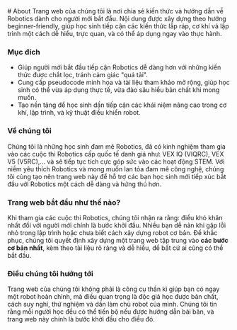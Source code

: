 
<div className={styles.about}>
# About
Trang web của chúng tôi là nơi chia sẻ kiến thức và hướng dẫn về Robotics dành cho người mới bắt đầu. Nội dung được xây dựng theo hướng beginner-friendly, giúp học sinh tiếp cận các kiến thức lắp ráp, cơ khí và lập trình một cách dễ hiểu, trực quan, và có thể áp dụng ngay vào thực hành.

### Mục đích
- Giúp người mới bắt đầu tiếp cận Robotics dễ dàng hơn với những kiến thức được chắt lọc, tránh cảm giác "quá tải".
- Cung cấp pseudocode minh họa và tài liệu tham khảo mở rộng, giúp học sinh có thể vừa áp dụng thực tế, vừa đào sâu hiểu bản chất khi mong muốn.
- Tạo nền tảng để học sinh dần tiếp cận các khái niệm nâng cao trong cơ khí, lập trình, và kỹ thuật điều khiển robot.

### Về chúng tôi
Chúng tôi là những học sinh đam mê Robotics, đã có kinh nghiệm tham gia vào các cuộc thi Robotics cấp quốc tế danh giá như: VEX IQ (VIQRC), VEX V5 (V5RC),... và sẽ tiếp tục tích cực góp sức vào các hoạt động STEM. 
Với niềm yêu thích Robotics và mong muốn lan tỏa đam mê công nghệ, chúng tôi cùng tạo nên trang web này để hỗ trợ các bạn học sinh mới tiếp xúc bắt đầu với Robotics một cách dễ dàng và hứng thú hơn.

### Trang web bắt đầu như thế nào?
Khi tham gia các cuộc thi Robotics, chúng tôi nhận ra rằng: điều khó khăn nhất đối với người mới chính là bước khởi đầu. Nhiều bạn dễ nản khi gặp lỗi nhỏ trong lập trình hoặc chưa biết cách xây dựng robot cơ bản. Để khắc phục, chúng tôi quyết định xây dựng một trang web tập trung vào **các bước cơ bản nhất**, kèm theo tài liệu rõ ràng và dễ hiểu, để bất cứ ai cũng có thể bắt đầu.

### Điều chúng tôi hướng tới
Trang web của chúng tôi không phải là công cụ thần kì giúp bạn có ngay một robot hoàn chỉnh, mà điều quan trọng là độc giả học được bản chất, cách suy nghĩ, thử nghiệm và dần làm chủ robot của mình. Chúng tôi tin rằng mỗi người học đều có thể tiến bộ nếu được hướng dẫn bài bản, và trang web này chính là bước khởi đầu cho điều đó.
</div>
